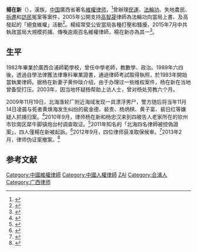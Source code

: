 {{Infobox_Person
| name           = 楊在新
|image= 
|box_width= 
| caption        = 
|occupation= 律師（广西百举鸣律师事务所）
| job2           = 
| period         = 
|birth_name= 
| other_names    = 
| foreign_names  = 
| english_names  = 
| Sex            = 男
|birth_date={{Birth date and age|1952|6|15}}
|birth_place= {{CHN}}[[廣西省|廣西省]][[合浦縣|合浦縣]]白沙鎮
|death_date= 
|death_place= 
| nationality    = {{PRC}}
| residence      = 
|language= 中文
| height         = 
| weight         = 
| party          = 
| religion       = 
| spouse         = 黃仲琰
| parents        = 
| relatives      = 
|education= 
*廣西合浦師範學校
*廣西欽州地區教師進修學院
*自學法律專科畢業
| past           = 
*廣西合浦縣白沙鎮初級中學數學教師
*廣西合浦華僑中學政治教師
*廣西合浦縣經濟律師事務所
*合浦縣法律事務中心
*廣西東方商貿律師事務所（中馳律師事務所）
*北京維權組織仁之泉工作室法律顧問
| work           = 
|awards= 
}}

'''楊在新'''（{{bd|1952年|6月15日}}），漢族，[[中华人民共和国|中国]]廣西省著名[[維權律师|維權律师]]，<ref>{{cite news |title=顾永忠：保护证人是为了维护司法公正-中国青年报 |url=http://zqb.cyol.com/html/2011-08/25/nw.D110000zgqnb_20110825_2-11.htm |accessdate=2021-10-18 |work=中青在线 |archive-date=2021-10-20 |archive-url=https://web.archive.org/web/20211020120925/http://zqb.cyol.com/html/2011-08/25/nw.D110000zgqnb_20110825_2-11.htm |dead-url=no }}</ref>曾辦理[[民運|民運]]、[[法輪功|法輪功]]、失地農民、[[拆遷|拆遷]]和[[訪民|訪民]]冤案等案件，2005年公開支持[[高智晟|高智晟]]律師為法輪功向當局上書、及高發起的「絕食維權」活動<ref>{{cite news|title=【中國叢談】專訪楊在新律師|url=http://news.bbc.co.uk/chinese/trad/hi/newsid_4480000/newsid_4488700/4488736.stm|agency=[[BBC|BBC]]英國廣播公司|date=2005-12-21|accessdate=2015-07-25|archive-date=2019-06-03|archive-url=https://web.archive.org/web/20190603045802/http://news.bbc.co.uk/chinese/trad/hi/newsid_4480000/newsid_4488700/4488736.stm|dead-url=no}}</ref>。楊經常受公安當局各種打壓和騷擾，2015年7月中共執政當局大規模抓捕、傳喚逾兩百名維權律師，楊在新亦為其一<ref>{{cite news|title=中国镇压维权律师人数达249 (更新中)|url=http://www.voachinese.com/content/china-crackdown-human-rights-laywyers-20150714/2860931.html|agency=美國之音|date=2015-07-21|accessdate=2015-07-25|archive-date=2015-07-15|archive-url=https://web.archive.org/web/20150715112817/http://www.voachinese.com/content/china-crackdown-human-rights-laywyers-20150714/2860931.html/|dead-url=no}}</ref>。

==生平==
1982年畢業於廣西合浦師範學校，曾任中學老師，教數學、政治。1989年六四後，透過自學法律獲法律專科畢業證書，通過律師考試取得執照，於1993年開始當執業律師。据杨在新妻子黄仲琰介绍，由于办理过一些维权案件，杨在新在当地曾备受打压。2003年，因当地怀疑杨帮助上访人士，曾对杨处劳教六个月。

2009年11月19日，北海渔轮厂附近海域发现一具漂浮男尸，警方随后将当年11月14日凌晨与死者黄焕海发生纠纷的裴金德、裴贵、杨炳棋、黄子富、裴日红等嫌疑人抓捕归案。<ref>{{cite news |title=广西北海杀人抛尸案辩护律师伪证罪名洗脱_新闻_腾讯网 |url=https://news.qq.com/a/20130207/000255.htm |accessdate=2021-10-18 |work=腾讯网 |archive-date=2021-10-19 |archive-url=https://web.archive.org/web/20211019065139/https://news.qq.com/a/20130207/000255.htm |dead-url=no }}</ref>2010年9月，律师杨在新和杨忠汉来到四被告人老家所在的钦州市钦南区犀牛脚镇炮台村调查取证。<ref>{{cite news |title=广西四律师陷落 伪证案刑辩律师成最危险职业 |url=http://finance.sina.com.cn/roll/20110627/003810049411.shtml |accessdate=2021-10-18 |work=新浪网 |archive-date=2021-10-19 |archive-url=https://web.archive.org/web/20211019195121/http://finance.sina.com.cn/roll/20110627/003810049411.shtml |dead-url=no }}</ref>2011年知名的「北海四名律師被控偽證案」，四人僅楊在新被起訴。<ref>{{cite news |title=广西四律师陷落“伪证案” |url=https://magazine.caixin.com/2011-06-25/100272966.html |accessdate=2021-10-18 |work=财新网 |archive-date=2021-10-20 |archive-url=https://web.archive.org/web/20211020035749/https://magazine.caixin.com/2011-06-25/100272966.html |dead-url=no }}</ref>2012年9月，四位律师获准取保候审。<ref>{{cite news |title=“北海律师伪证案”主角杨在新取保候审 |url=https://china.caixin.com/2012-09-13/100437495.html |accessdate=2021-10-18 |work=财新网 |archive-date=2021-10-19 |archive-url=https://web.archive.org/web/20211019070143/https://china.caixin.com/2012-09-13/100437495.html |dead-url=no }}</ref>2013年2月，律师伪证案撤案。<ref>{{cite news |title=希望“北海案”后律师能站直了辩护 |url=http://www.bjnews.com.cn/feature/2013/02/08/247939.html |accessdate=2021-10-18 |work=新京报 |archive-date=2021-10-18 |archive-url=https://web.archive.org/web/20211018233046/http://www.bjnews.com.cn/feature/2013/02/08/247939.html |dead-url=no }}</ref>

==参考文献==
{{reflist}}
{{Authority control}}
{{DEFAULTSORT:Y}}
[[Category:中國維權律師|Category:中國維權律師]]
[[Category:中國人權律師|Category:中國人權律師]]
[[Category:杨姓|ZAI]]
[[Category:合浦人|Category:合浦人]]
[[Category:广西律师|Category:广西律师]]